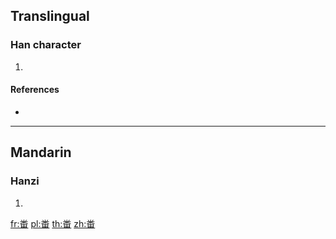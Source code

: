 ==Translingual==

===Han character===
{{Han char|rn=119|rad=米|as=05|sn=11|four=|canj=FDW}}

# {{defn|Han|sort=米05}}

====References====
* {{Han ref|kx=0763.031|dkj=21855|hdz=42542.030|uh=7568|ud=30056}}

----

==Mandarin==

===Hanzi===
{{cmn-hanzi|pin=[[pān]] ([[pan1]])|wg=p'an<sup>1</sup>}}

# {{defn|lang=cmn|sort=米05}}

[[fr:畨]]
[[pl:畨]]
[[th:畨]]
[[zh:畨]]